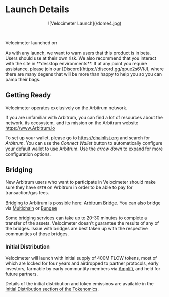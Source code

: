 
# Launch Details

<Bleed>
  <div align='center'>![Velocimeter Launch](/dome4.jpg)</div>
</Bleed>

&nbsp;

Velocimeter launched on

<Callout type='warning' emoji='⚠️'>
  As with any launch, we want to warn users that this product is in beta. Users
  should use at their own risk. We also recommend that you interact with the
  site in **desktop environments**. If at any point you require assistance,
  please join our [Discord](https://discord.gg/qpue2s6VfJ), where there are many
  degens that will be more than happy to help you so you can pamp their bags.
</Callout>

## Getting Ready

Velocimeter operates exclusively on the Arbitrum network.

If you are unfamiliar with Arbitrum, you can find a lot of resources
about the network, its ecosystem, and its mission on the Arbitrum website
https://www.Arbitrum.io

To set up your wallet, please go to https://chainlist.org and search for
_Arbitrum_. You can use the _Connect Wallet_ button to automatically configure
your default wallet to use Arbitrum. Use the _arrow down_ to expand for more
configuration options.

## Bridging

New Arbitrum users who want to participate in Velocimeter should make sure they
have `$ETH` on Arbitrum in order to be able to pay for transaction/gas fees.

Bridging to Arbitrum is possible here: [Arbitrum Bridge](https://app.Arbitrum.io/bridge).
You can also bridge via [Multichain](https://app.multichain.org/#/router) or [Bungee](https://www.bungee.exchange/)

<Callout emoji='⚠️'>
  Some bridging services can take up to 20-30 minutes to complete a transfer of
  the assets. Velocimeter doesn't guarantee the results of any of the bridges.
  Issue with bridges are best taken up with the respective communities of those
  bridges.
</Callout>

### Initial Distribution

Velocimeter will launch with initial supply of 400M FLOW tokens, most of which are locked for four years and airdropped to partner protocols, early investors, farmable by early communtity members via [Amplifi](https://app.amplifi.gg/), and held for future partners.

Details of the initial distribution and token emissinos are available in the
[Initial Distribution section of the Tokenomics](/tokenomics#initial-distribution).
